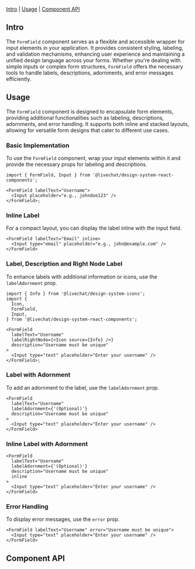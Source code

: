 
<Meta of={FormFieldStories} />

<Title>FormField</Title>

[Intro](#Intro) | [Usage](#Usage) | [Component API](#ComponentAPI)

## Intro <a id="Intro" />

The `FormField` component serves as a flexible and accessible wrapper for input elements in your application. It provides consistent styling, labeling, and validation mechanisms, enhancing user experience and maintaining a unified design language across your forms. Whether you're dealing with simple inputs or complex form structures, `FormField` offers the necessary tools to handle labels, descriptions, adornments, and error messages efficiently.

## Usage <a id="Usage" />

The `FormField` component is designed to encapsulate form elements, providing additional functionalities such as labeling, descriptions, adornments, and error handling. It supports both inline and stacked layouts, allowing for versatile form designs that cater to different use cases.

### Basic Implementation

To use the `FormField` component, wrap your input elements within it and provide the necessary props for labeling and descriptions.

```tsx
import { FormField, Input } from '@livechat/design-system-react-components';

<FormField labelText="Username">
  <Input placeholder="e.g., johndoe123" />
</FormField>;
```

<Canvas of={FormFieldStories.WithLabel} sourceState="none" />

### Inline Label

For a compact layout, you can display the label inline with the input field.

```tsx
<FormField labelText="Email" inline>
  <Input type="email" placeholder="e.g., john@example.com" />
</FormField>
```

<Canvas of={FormFieldStories.WithInlineLabel} sourceState="none" />

### Label, Description and Right Node Label

To enhance labels with additional information or icons, use the `labelAdornment` prop.

```tsx
import { Info } from '@livechat/design-system-icons';
import {
  Icon,
  FormField,
  Input,
} from '@livechat/design-system-react-components';

<FormField
  labelText="Username"
  labelRightNode={<Icon source={Info} />}
  description="Username must be unique"
>
  <Input type="text" placeholder="Enter your username" />
</FormField>;
```

<Canvas
  of={FormFieldStories.WithLabelDescriptionAndRightNode}
  sourceState="none"
/>

### Label with Adornment

To add an adornment to the label, use the `labelAdornment` prop.

```tsx
<FormField
  labelText="Username"
  labelAdornment={'(Optional)'}
  description="Username must be unique"
>
  <Input type="text" placeholder="Enter your username" />
</FormField>
```

<Canvas of={FormFieldStories.WithLabelAndLabelAdornment} sourceState="none" />

### Inline Label with Adornment

```tsx
<FormField
  labelText="Username"
  labelAdornment={'(Optional)'}
  description="Username must be unique"
  inline
>
  <Input type="text" placeholder="Enter your username" />
</FormField>
```

<Canvas
  of={FormFieldStories.WithInlineLabelAndLabelAdornment}
  sourceState="none"
/>

### Error Handling

To display error messages, use the `error` prop.

```tsx
<FormField labelText="Username" error="Username must be unique">
  <Input type="text" placeholder="Enter your username" />
</FormField>
```

<Canvas of={FormFieldStories.TextFieldWithError} sourceState="none" />

## Component API <a id="ComponentAPI" />

<ArgTypes of={FormFieldStories.Default} sort="requiredFirst" />
